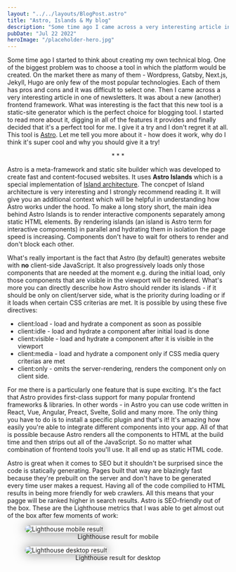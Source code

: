 ```yaml
---
layout: "../../layouts/BlogPost.astro"
title: "Astro, Islands & My blog"
description: "Some time ago I came across a very interesting article in a newsletter. At first glance it was nothing new - another frontend framework but the more..."
pubDate: "Jul 22 2022"
heroImage: "/placeholder-hero.jpg"
---
```


Some time ago I started to think about creating my own technical blog. One of the biggest problem was to choose a tool in which the platform would be created. On the market there as many of them - Wordpress, Gatsby, Next.js, Jekyll, Hugo are only few of the most popular technologies. Each of them has pros and cons and it was difficult to select one. Then I came across a very interesting article in one of newsletters. It was about a new (another) frontend framework. What was interesting is the fact that this new tool is a static-site generator which is the perfect choice for blogging tool. I started to read more about it, digging in all of the features it provides and finally decided that it's a perfect tool for me. I give it a try and I don't regret it at all. This tool is [Astro](https://astro.build/). Let me tell you more about it - how does it work, why do I think it's super cool and why you should give it a try!

<div style="width: 100%; text-align: center;">* * *</div>

Astro is a meta-framework and static site builder which was developed to create fast and content-focused websites. It uses **Astro Islands** which is a special implementation of [Island architecture](https://www.patterns.dev/posts/islands-architecture/). The concpet of Island architecture is very interesting and I strongly recommend reading it. It will give you an additional context which will be helpful in understanding how Astro works under the hood. To make a long story short, the main idea behind Astro Islands is to render interactive components separately among static HTML elements. By rendering islands (an island is Astro term for interactive components) in parallel and hydrating them in isolation the page speed is increasing. Components don't have to wait for others to render and don't block each other.

What's really important is the fact that Astro (by default) generates website with **no** client-side JavaScript. It also progressively loads only those components that are needed at the moment e.g. during the initial load, only those components that are visible in the viewport will be rendered. What's more you can directly describe how Astro should render its islands - if it should be only on client/server side, what is the priority during loading or if it loads when certain CSS criterias are met. It is possible by using these five directives:
- client:load - load and hydrate a component as soon as possible
- client:idle - load and hydrate a component after initial load is done
- client:visible - load and hydrate a component after it is visible in the viewport
- client:media - load and hydrate a component only if CSS media query criterias are met
- client:only - omits the server-rendering, renders the component only on client side.

For me there is a particularly one feature that is supe exciting. It's the fact that Astro provides first-class support for many popular frontend frameworks & libraries. In other words - in Astro you can use code written in React, Vue, Angular, Preact, Svelte, Solid and many more. The only thing you have to do is to install a specific plugin and that's it! It's amazing how easily you're able to integrate different components into your app. All of that is possible because Astro renders all the components to HTML at the build time and then strips out all of the JavaScript. So no matter what combination of frontend tools you'll use. It all end up as static HTML code.

Astro is great when it comes to SEO but it shouldn't be surprised since the code is statically generating. Pages built that way are blazingly fast because they're prebuilt on the server and don't have to be generated every time user makes a request. Having all of the code compilied to HTML results in being more friendly for web crawlers. All this means that your pagge will be ranked higher in search results. Astro is SEO-friendly out of the box. These are the Lighthouse metrics that I was able to get almost out of the box after few moments of work:

<figure>
  <img
    src="/mobileLighthouse.png"
    alt="Lighthouse mobile result"
    width={720}
    height="auto"
    style="box-shadow: 0px 0px 24px 0px rgba(0, 0, 0, 0.5); border-radius: 10px;"
  />
  <figcaption style="text-align: center;">Lighthouse result for mobile</figcaption>
</figure>
<figure>
  <img
    src="/desktopLighthouse.png"
    alt="Lighthouse desktop result"
    width={720}
    height="auto"
    style="box-shadow: 0px 0px 24px 0px rgba(0, 0, 0, 0.5); border-radius: 10px;"
  />
  <figcaption style="text-align: center;">Lighthouse result for desktop</figcaption>
</figure>

